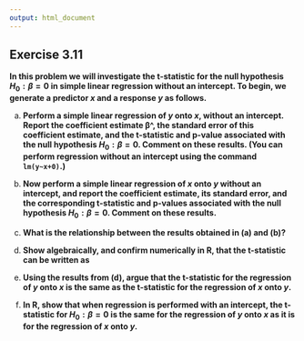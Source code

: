 ```yaml
---
output: html_document
---
```


## Exercise 3.11

__In this problem we will investigate the t-statistic for the null hypothesis $H_{0}:\beta=0$ in simple linear regression without an intercept. To begin, we generate a predictor $x$ and a response $y$ as follows.__

a. __Perform a simple linear regression of $y$ onto $x$, without an intercept. Report the coefficient estimate β^, the standard error of this coefficient estimate, and the t-statistic and p-value associated with the null hypothesis $H_0:\beta=0$. Comment on these results. (You can perform regression without an intercept using the command `lm(y~x+0)`.)__

<!-- enter your solution here -->

b. __Now perform a simple linear regression of $x$ onto $y$ without an intercept, and report the coefficient estimate, its standard error, and the corresponding t-statistic and p-values associated with the null hypothesis $H_{0}:\beta=0$. Comment on these results.__

<!-- enter your solution here -->

c. __What is the relationship between the results obtained in (a) and (b)?__

<!-- enter your solution here -->

d. __Show algebraically, and confirm numerically in R, that the t-statistic can be written as__

<!-- enter your solution here -->

e. __Using the results from (d), argue that the t-statistic for the regression of $y$ onto $x$ is the same as the t-statistic for the regression of $x$ onto $y$.__

<!-- enter your solution here -->

f. __In R, show that when regression is performed with an intercept, the t-statistic for $H_{0}: \beta=0$ is the same for the regression of $y$ onto $x$ as it is for the regression of $x$ onto $y$.__

<!-- enter your solution here -->
